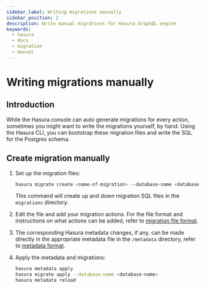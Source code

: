 ```yaml
---
sidebar_label: Writing migrations manually
sidebar_position: 2
description: Write manual migrations for Hasura GraphQL engine
keywords:
  - hasura
  - docs
  - migration
  - manual
---
```


# Writing migrations manually

## Introduction

While the Hasura console can auto generate migrations for every action,
sometimes you might want to write the migrations yourself, by hand.
Using the Hasura CLI, you can bootstrap these migration files and write
the SQL for the Postgres schema.

## Create migration manually

1.  Set up the migration files:

    ```bash
    hasura migrate create <name-of-migration> --database-name <database-name>
    ```

    This command will create up and down migration SQL files in the
    `migrations` directory.

2.  Edit the file and add your migration actions. For the file format
    and instructions on what actions can be added, refer to
    [migration file format](/graphql/core/migrations/config-v2/reference/migration-file-format.mdx).

3.  The corresponding Hasura metadata changes, if any, can be made
    directly in the appropriate metadata file in the `/metadata`
    directory, refer to [metadata format](/graphql/core/migrations/config-v2/reference/metadata-format.mdx).

4.  Apply the metadata and migrations:

    ```bash
    hasura metadata apply
    hasura migrate apply --database-name <database-name>
    hasura metadata reload
    ```
